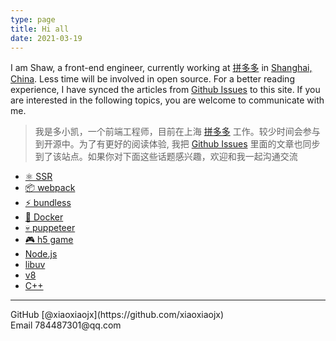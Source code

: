 ```yaml
---
type: page
title: Hi all
date: 2021-03-19
---
```


I am Shaw, a front-end engineer, currently working at [拼多多](https://pinduoduo.com/) in [Shanghai, China](https://en.wikipedia.org/wiki/Shanghai). Less time will be involved in open source. For a better reading experience, I have synced the articles from [Github Issues](https://github.com/xiaoxiaojx/blog/issues) to this site. If you are interested in the following topics, you are welcome to communicate with me.

> 我是多小凯，一个前端工程师，目前在上海 [拼多多](https://pinduoduo.com/) 工作。较少时间会参与到开源中。为了有更好的阅读体验, 我把 [Github Issues](https://github.com/xiaoxiaojx/blog/issues) 里面的文章也同步到了该站点。如果你对下面这些话题感兴趣，欢迎和我一起沟通交流

- [⚛️ SSR](/tags/SSR)
- [📦 webpack](/tags/webpack)
- [⚡️ bundless](/posts/b1)
- [🐳 Docker](/tags/docker)
- [💀 puppeteer](/tags/puppeteer)
- [🎮 h5 game](/posts/b31)
- [Node.js](https://github.com/xiaoxiaojx/blog/issues?q=is%3Aissue+is%3Aopen+label%3ANode.js)
- [libuv](https://github.com/xiaoxiaojx/blog/issues?q=is%3Aissue+is%3Aopen+label%3Alibuv)
- [v8](https://github.com/xiaoxiaojx/blog/issues?q=is%3Aissue+is%3Aopen+label%3Av8)
- [C++](https://github.com/xiaoxiaojx/blog/issues?q=is%3Aissue+is%3Aopen+label%3AC%2B%2B)

---

<div>
<div>
  GitHub [@xiaoxiaojx](https://github.com/xiaoxiaojx)
</div>
  Email 784487301@qq.com
</div>
